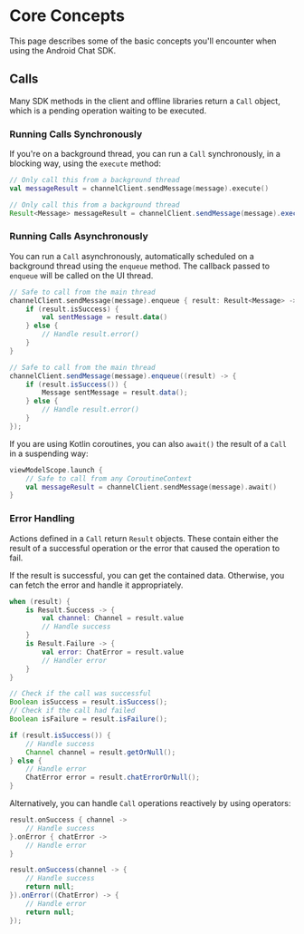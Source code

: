 
# Core Concepts

This page describes some of the basic concepts you'll encounter when using the Android Chat SDK.

## Calls

Many SDK methods in the client and offline libraries return a `Call` object, which is a pending operation waiting to be executed.

### Running Calls Synchronously

If you're on a background thread, you can run a `Call` synchronously, in a blocking way, using the `execute` method:

<Tabs>
<TabItem value="kotlin" label="Kotlin">

```kotlin
// Only call this from a background thread
val messageResult = channelClient.sendMessage(message).execute()
```
</TabItem>

<TabItem value="java" label="Java">

```java
// Only call this from a background thread
Result<Message> messageResult = channelClient.sendMessage(message).execute();
```
</TabItem>
</Tabs>

### Running Calls Asynchronously

You can run a `Call` asynchronously, automatically scheduled on a background thread using the `enqueue` method. The callback passed to `enqueue` will be called on the UI thread.

<Tabs>
<TabItem value="kotlin" label="Kotlin">

```kotlin
// Safe to call from the main thread
channelClient.sendMessage(message).enqueue { result: Result<Message> ->
    if (result.isSuccess) {
        val sentMessage = result.data()
    } else {
        // Handle result.error()
    }
}
```
</TabItem>

<TabItem value="java" label="Java">

```java
// Safe to call from the main thread
channelClient.sendMessage(message).enqueue((result) -> {
    if (result.isSuccess()) {
        Message sentMessage = result.data();
    } else {
        // Handle result.error()
    }
});
```
</TabItem>
</Tabs>


If you are using Kotlin coroutines, you can also `await()` the result of a `Call` in a suspending way:

```kotlin
viewModelScope.launch {
    // Safe to call from any CoroutineContext
    val messageResult = channelClient.sendMessage(message).await()
}
```

### Error Handling

Actions defined in a `Call` return `Result` objects. These contain either the result of a successful operation or the error that caused the operation to fail.

If the result is successful, you can get the contained data. Otherwise, you can fetch the error and handle it appropriately.

<Tabs>
<TabItem value="kotlin" label="Kotlin">

```kotlin
when (result) {
    is Result.Success -> {
        val channel: Channel = result.value
        // Handle success
    }
    is Result.Failure -> {
        val error: ChatError = result.value
        // Handler error
    }
}
```
</TabItem>

<TabItem value="java" label="Java">

```java
// Check if the call was successful
Boolean isSuccess = result.isSuccess();
// Check if the call had failed
Boolean isFailure = result.isFailure();

if (result.isSuccess()) {
    // Handle success
    Channel channel = result.getOrNull();
} else {
    // Handle error
    ChatError error = result.chatErrorOrNull();
}
```
</TabItem>
</Tabs>

Alternatively, you can handle `Call` operations reactively by using operators:

<Tabs>
<TabItem value="kotlin" label="Kotlin">

```kotlin
result.onSuccess { channel ->
    // Handle success
}.onError { chatError ->
    // Handle error
}
```
</TabItem>

<TabItem value="java" label="Java">

```java
result.onSuccess(channel -> {
    // Handle success
    return null;
}).onError((ChatError) -> {
    // Handle error
    return null;
});
```
</TabItem>
</Tabs>